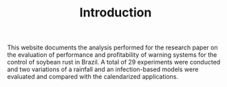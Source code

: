% Introduction

This website documents the analysis performed for the research paper on the evaluation of performance and profitability of warning systems for the control of soybean rust in Brazil. A total of 29 experiments were conducted and two variations of a rainfall and an infection-based models were evaluated and compared with the calendarized applications. 



